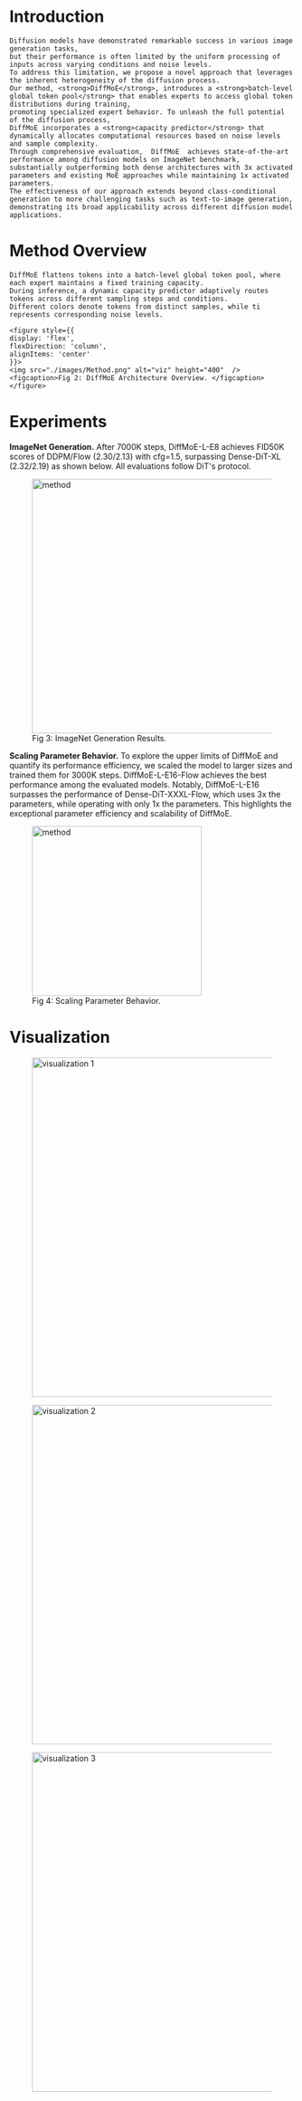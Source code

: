# Introduction

    Diffusion models have demonstrated remarkable success in various image generation tasks, 
    but their performance is often limited by the uniform processing of inputs across varying conditions and noise levels. 
    To address this limitation, we propose a novel approach that leverages the inherent heterogeneity of the diffusion process. 
    Our method, <strong>DiffMoE</strong>, introduces a <strong>batch-level global token pool</strong> that enables experts to access global token distributions during training, 
    promoting specialized expert behavior. To unleash the full potential of the diffusion process, 
    DiffMoE incorporates a <strong>capacity predictor</strong> that dynamically allocates computational resources based on noise levels and sample complexity. 
    Through comprehensive evaluation,  DiffMoE  achieves state-of-the-art performance among diffusion models on ImageNet benchmark, 
    substantially outperforming both dense architectures with 3x activated parameters and existing MoE approaches while maintaining 1x activated parameters. 
    The effectiveness of our approach extends beyond class-conditional generation to more challenging tasks such as text-to-image generation, demonstrating its broad applicability across different diffusion model applications.  


# Method Overview

    DiffMoE flattens tokens into a batch-level global token pool, where each expert maintains a fixed training capacity. 
    During inference, a dynamic capacity predictor adaptively routes tokens across different sampling steps and conditions. 
    Different colors denote tokens from distinct samples, while ti represents corresponding noise levels.

    <figure style={{
    display: 'flex',
    flexDirection: 'column',
    alignItems: 'center'
    }}>
    <img src="./images/Method.png" alt="viz" height="400"  />
    <figcaption>Fig 2: DiffMoE Architecture Overview. </figcaption>
    </figure>


# Experiments

**ImageNet Generation.** After 7000K steps, DiffMoE-L-E8 achieves FID50K scores of DDPM/Flow (2.30/2.13) with cfg=1.5, surpassing Dense-DiT-XL (2.32/2.19) as shown below. All evaluations follow DiT's protocol.

<figure style={{
  display: 'flex',
  flexDirection: 'column',
  alignItems: 'center'
}}>
  <img src="./images/SOTA.png" alt="method" height="450" />
  <figcaption>Fig 3: ImageNet Generation Results.</figcaption>
</figure>

**Scaling Parameter Behavior.** To explore the upper limits of DiffMoE and quantify its performance efficiency, we scaled the model to larger sizes and trained them for 3000K steps. DiffMoE-L-E16-Flow achieves the best performance among the evaluated models. Notably, DiffMoE-L-E16 surpasses the performance of Dense-DiT-XXXL-Flow, which uses 3x the parameters, while operating with only 1x the parameters. This highlights the exceptional parameter efficiency and scalability of DiffMoE.

<figure style={{
  display: 'flex',
  flexDirection: 'column',
  alignItems: 'center'
}}>
  <img src="./images/SOTA-2.png" alt="method" height="300" />
  <figcaption>Fig 4: Scaling Parameter Behavior.</figcaption>
</figure>

# Visualization

<figure style={{
  display: 'flex',
  flexDirection: 'column',
  alignItems: 'center',
  marginBottom: '2rem'
}}>
  <img src="/images/viz-1.png" alt="visualization 1" width="600" />
</figure>

<figure style={{
  display: 'flex',
  flexDirection: 'column',
  alignItems: 'center',
  marginBottom: '2rem'
}}>
  <img src="/images/viz-2.png" alt="visualization 2" width="600" />
</figure>

<figure style={{
  display: 'flex',
  flexDirection: 'column',
  alignItems: 'center',
  marginBottom: '2rem'
}}>
  <img src="/images/viz-3.png" alt="visualization 3" width="600" />
</figure>
